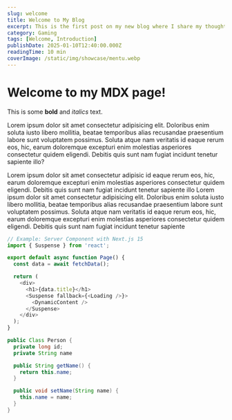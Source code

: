```yaml
---
slug: welcome
title: Welcome to My Blog
excerpt: This is the first post on my new blog where I share my thoughts on web development, programming, and technology.
category: Gaming
tags: [Welcome, Introduction]
publishDate: 2025-01-10T12:40:00.000Z
readingTime: 10 min
coverImage: /static/img/showcase/mentu.webp
---
```


# Welcome to my MDX page!

This is some **bold** and _italics_ text.

Lorem ipsum dolor sit amet consectetur adipisicing elit. Doloribus enim soluta iusto libero mollitia, beatae temporibus alias recusandae praesentium labore sunt voluptatem possimus. Soluta atque nam veritatis id eaque rerum eos, hic, earum doloremque excepturi enim molestias asperiores consectetur quidem eligendi. Debitis quis sunt nam fugiat incidunt tenetur sapiente illo?

Lorem ipsum dolor sit amet consectetur adipisic id eaque rerum eos, hic, earum doloremque excepturi enim molestias asperiores consectetur quidem eligendi. Debitis quis sunt nam fugiat incidunt tenetur sapiente illo Lorem ipsum dolor sit amet consectetur adipisicing elit. Doloribus enim soluta iusto libero mollitia, beatae temporibus alias recusandae praesentium labore sunt voluptatem possimus. Soluta atque nam veritatis id eaque rerum eos, hic, earum doloremque excepturi enim molestias asperiores consectetur quidem eligendi. Debitis quis sunt nam fugiat incidunt tenetur sapiente

```typescript
// Example: Server Component with Next.js 15
import { Suspense } from 'react';

export default async function Page() {
  const data = await fetchData();

  return (
    <div>
      <h1>{data.title}</h1>
      <Suspense fallback={<Loading />}>
        <DynamicContent />
      </Suspense>
    </div>
  );
}
```

```java
public Class Person {
  private long id;
  private String name

  public String getName() {
    return this.name;
  }

  public void setName(String name) {
    this.name = name;
  }
}
```
